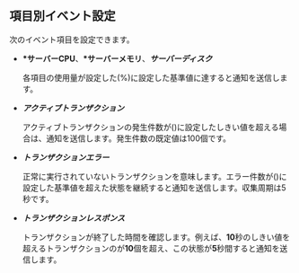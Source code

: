 ## 項目別イベント設定

次のイベント項目を設定できます。

- **\*サーバーCPU**、**\*サーバーメモリ**、**_サーバーディスク_**

  各項目の使用量が設定した<Cmdname sid="condition" className="uitext" /><span class='uitext'>(%)</span>に設定した基準値に達すると通知を送信します。

- **_アクティブトランザクション_**

  アクティブトランザクションの発生件数が<Cmdname sid="condition" className="uitext" /><span clas='uitext'>(</span><Cmdname sid="count" className="uitext" /><span clas='uitext'>)</span>に設定したしきい値を超える場合は、通知を送信します。発生件数の既定値は100個です。

- **_トランザクションエラー_**

  正常に実行されていないトランザクションを意味します。エラー件数が<Cmdname sid="condition" className="uitext" /><span clas='uitext'>(</span><Cmdname sid="count" className="uitext" /><span clas='uitext'>)</span>に設定した基準値を超えた状態を継続すると通知を送信します。収集周期は5秒です。

- **_トランザクションレスポンス_**

  トランザクションが終了した時間を確認します。例えば、**10**秒の<Cmdname sid="response_time" className="uitext" />しきい値を超えるトランザクションの<Cmdname sid="count" className="uitext" />が**10**個を超え、この状態が**5**秒間<Cmdname sid="continue" className="uitext" />すると通知を送信します。
